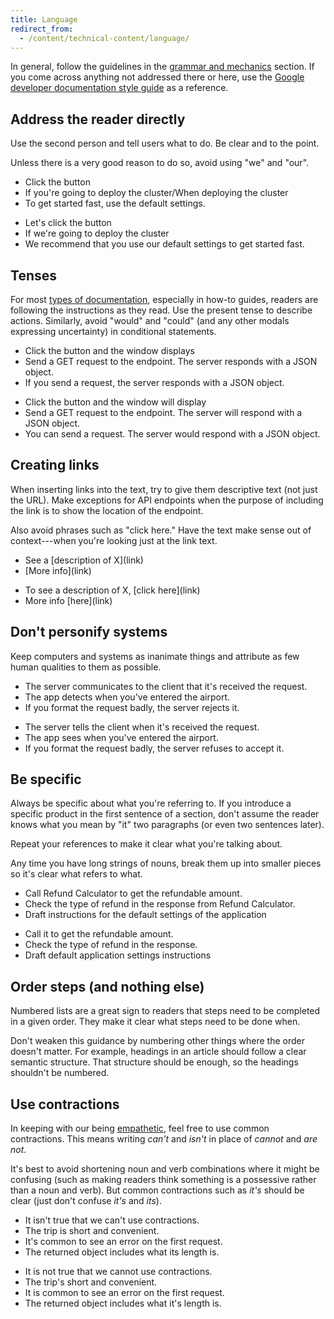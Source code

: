 ```yaml
---
title: Language
redirect_from:
  - /content/technical-content/language/
---
```


In general,
follow the guidelines in the [grammar and mechanics](/kiwi-use/content/grammar-and-mechanics/) section.
If you come across anything not addressed there or here,
use the [Google developer documentation style guide](https://developers.google.com/style) as a reference.

## Address the reader directly

Use the second person and tell users what to do.
Be clear and to the point.

Unless there is a very good reason to do so, avoid using "we" and "our".

<!-- vale Kiwi.Direct = NO -->

<GuidelinesSideBySide>

<Do>

- Click the button
- If you're going to deploy the cluster/When deploying the cluster
- To get started fast, use the default settings.

</Do>

<Dont>

- Let's click the button
- If we're going to deploy the cluster
- We recommend that you use our default settings to get started fast.

</Dont>

</GuidelinesSideBySide>

<!-- vale Kiwi.Direct = YES -->

## Tenses

For most [types of documentation](/kiwi-use/content/specific-areas/technical-content/structure/),
especially in how-to guides, readers are following the instructions as they read.
Use the present tense to describe actions.
Similarly, avoid "would" and "could"
(and any other modals expressing uncertainty) in conditional statements.

<!-- vale Kiwi.Will = NO -->

<GuidelinesSideBySide>

<Do>

- Click the button and the window displays
- Send a GET request to the endpoint. The server responds with a JSON object.
- If you send a request, the server responds with a JSON object.

</Do>

<Dont>

- Click the button and the window will display
- Send a GET request to the endpoint. The server will respond with a JSON object.
- You can send a request. The server would respond with a JSON object.

</Dont>

</GuidelinesSideBySide>

<!-- vale Kiwi.Will = YES -->

## Creating links

When inserting links into the text,
try to give them descriptive text (not just the URL).
Make exceptions for API endpoints when the purpose of including the link is
to show the location of the endpoint.

Also avoid phrases such as "click here."
Have the text make sense out of context---when you're looking just at the link text.

<GuidelinesSideBySide>

<Do>

- See a \[description of X\]\(link\)
- \[More info\]\(link\)

</Do>

<Dont>

- To see a description of X, \[click here\]\(link\)
- More info \[here\]\(link\)

</Dont>

</GuidelinesSideBySide>

## Don't personify systems

Keep computers and systems as inanimate things
and attribute as few human qualities to them as possible.

<GuidelinesSideBySide>

<Do>

- The server communicates to the client that it's received the request.
- The app detects when you've entered the airport.
- If you format the request badly, the server rejects it.

</Do>

<Dont>

- The server tells the client when it's received the request.
- The app sees when you've entered the airport.
- If you format the request badly, the server refuses to accept it.

</Dont>

</GuidelinesSideBySide>

## Be specific

Always be specific about what you're referring to.
If you introduce a specific product in the first sentence of a section,
don't assume the reader knows what you mean by "it" two paragraphs
(or even two sentences later).

Repeat your references to make it clear what you're talking about.

Any time you have long strings of nouns, break them up into smaller pieces
so it's clear what refers to what.

<GuidelinesSideBySide>

<Do>

- Call Refund Calculator to get the refundable amount.
- Check the type of refund in the response from Refund Calculator.
- Draft instructions for the default settings of the application

</Do>

<Dont>

- Call it to get the refundable amount.
- Check the type of refund in the response.
- Draft default application settings instructions

</Dont>

</GuidelinesSideBySide>

## Order steps (and nothing else)

Numbered lists are a great sign to readers that steps need to be completed in a given order.
They make it clear what steps need to be done when.

Don't weaken this guidance by numbering other things where the order doesn't matter.
For example, headings in an article should follow a clear semantic structure.
That structure should be enough, so the headings shouldn't be numbered.

## Use contractions

<!-- vale Kiwi.Contractions = NO -->

In keeping with our being [empathetic](/kiwi-use/content/voice-and-tone/empathetic/#use-words-and-structures-youd-use-in-speaking),
feel free to use common contractions.
This means writing _can't_ and _isn't_ in place of _cannot_ and _are not_.

It's best to avoid shortening noun and verb combinations where it might be confusing
(such as making readers think something is a possessive rather than a noun and verb).
But common contractions such as _it's_ should be clear (just don't confuse _it's_ and _its_).

<GuidelinesSideBySide>

<Do>

- It isn't true that we can't use contractions.
- The trip is short and convenient.
- It's common to see an error on the first request.
- The returned object includes what its length is.

</Do>

<Dont>

- It is not true that we cannot use contractions.
- The trip's short and convenient.
- It is common to see an error on the first request.
- The returned object includes what it's length is.

</Dont>

</GuidelinesSideBySide>

<!-- vale Kiwi.Contractions = YES -->
